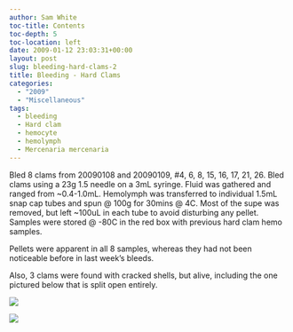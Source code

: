 ```yaml
---
author: Sam White
toc-title: Contents
toc-depth: 5
toc-location: left
date: 2009-01-12 23:03:31+00:00
layout: post
slug: bleeding-hard-clams-2
title: Bleeding - Hard Clams
categories:
  - "2009"
  - "Miscellaneous"
tags:
  - bleeding
  - Hard clam
  - hemocyte
  - hemolymph
  - Mercenaria mercenaria
---
```


Bled 8 clams from 20090108 and 20090109, #4, 6, 8, 15, 16, 17, 21, 26. Bled clams using a 23g 1.5 needle on a 3mL syringe. Fluid was gathered and ranged from ~0.4-1.0mL. Hemolymph was transferred to individual 1.5mL snap cap tubes and spun @ 100g for 30mins @ 4C. Most of the supe was removed, but left ~100uL in each tube to avoid disturbing any pellet. Samples were stored @ -80C in the red box with previous hard clam hemo samples.

Pellets were apparent in all 8 samples, whereas they had not been noticeable before in last week's bleeds.

Also, 3 clams were found with cracked shells, but alive, including the one pictured below that is split open entirely.

![](https://eagle.fish.washington.edu/Arabidopsis/20090112%20M.mercenaria%20cracked-01.JPG)

![](https://eagle.fish.washington.edu/Arabidopsis/20090112%20M.mercenaria%20cracked-02.JPG)
